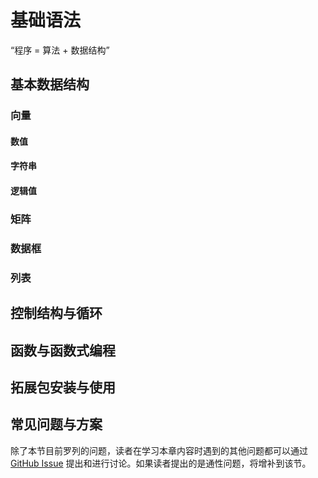 # 基础语法 {#base}

“程序 = 算法 + 数据结构”

## 基本数据结构 {-}

### 向量 {-}

#### 数值 {-}

#### 字符串 {-}

#### 逻辑值 {-}
 
### 矩阵 {-}

### 数据框 {-}

### 列表 {-}

## 控制结构与循环 {-}

## 函数与函数式编程 {-}

## 拓展包安装与使用 {-}

## 常见问题与方案 {-}

除了本节目前罗列的问题，读者在学习本章内容时遇到的其他问题都可以通过 [GitHub Issue](https://github.com/ShixiangWang/geek-r-tutorial/issues) 提出和进行讨论。如果读者提出的是通性问题，将增补到该节。

